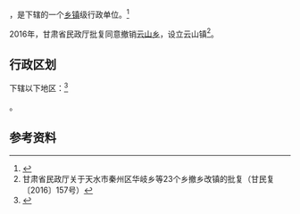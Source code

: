 {{中国乡级行政区|62/05/22/209/000}}

'''{{PAGENAMEBASE}}'''，是{{PRC admin/fullname|62/05/22/209/000|3}}下辖的一个[[乡镇|乡镇]]级行政单位。<ref>{{PRC admin/ref sgc|{{PRC admin/parent|62/05/22/209/000}}}}</ref>

2016年，甘肃省民政厅批复同意撤销[[云山乡_(秦安县)|云山乡]]，设立云山镇<ref>甘肃省民政厅关于天水市秦州区华岐乡等23个乡撤乡改镇的批复（甘民复〔2016〕157号）</ref>。

== 行政区划 ==

{{PAGENAMEBASE}}下辖以下地区：<ref>{{PRC admin/ref sgc|62/05/22/209/000}}</ref>

{{PRC admin/children|62/05/22/209/000}}。

== 参考资料 ==

{{reflist}}

{{行政区划小作品}}
{{PRC admin/navcat|62/05/22/209/000}}